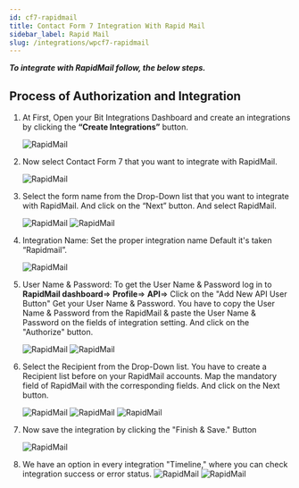 ```yaml
---
id: cf7-rapidmail
title: Contact Form 7 Integration With Rapid Mail
sidebar_label: Rapid Mail
slug: /integrations/wpcf7-rapidmail
---
```



**_To integrate with RapidMail follow, the below steps._**

## Process of Authorization and Integration

1. At First, Open your Bit Integrations Dashboard and create an integrations by clicking the **“Create Integrations”** button.

   <Image src="rapidmail/_create-integration" alt="RapidMail" w="1020" h="350" />

2. Now select Contact Form 7 that you want to integrate with RapidMail.

   <Image
     src="rapidmail/_select-contact-form-7"
     alt="RapidMail"
     w="1020"
     h="350"
   />

3. Select the form name from the Drop-Down list that you want to integrate with RapidMail. And click on the “Next” button. And select RapidMail.

   <Image src="rapidmail/_select-form" alt="RapidMail" w="1020" h="350" />
   <Image src="rapidmail/_select-rapidmail" alt="RapidMail" w="1020" h="350" />

4. Integration Name: Set the proper integration name Default it's taken “Rapidmail”.

   <Image src="rapidmail/_integration-name" alt="RapidMail" w="1020" h="350" />

5. User Name & Password: To get the User Name & Password log in to **RapidMail dashboard**=> **Profile**=> **API**=> Click on the "Add New API User Button" Get your User Name & Password. You have to copy the User Name & Password from the RapidMail & paste the User Name & Password on the fields of integration setting. And click on the "Authorize" button.

   <Image
     src="rapidmail/_rapidmail-api-dashbord"
     alt="RapidMail"
     w="1020"
     h="350"
   />
   <Image src="rapidmail/_authorize" alt="RapidMail" w="1020" h="350" />

6. Select the Recipient from the Drop-Down list. You have to create a Recipient list before on your RapidMail accounts. Map the mandatory field of RapidMail with the corresponding fields. And click on the Next button.

   <Image src="rapidmail/_recipient-list" alt="RapidMail" w="1020" h="350" />
   <Image src="rapidmail/_field-mapping" alt="RapidMail" w="1020" h="350" />
   <Image src="rapidmail/_next" alt="RapidMail" w="1020" h="350" />

7. Now save the integration by clicking the "Finish & Save." Button

   <Image src="rapidmail/_finish-and-save" alt="RapidMail" w="1020" h="350" />

8. We have an option in every integration "Timeline," where you can check integration success or error status.
   <Image
     src="rapidmail/_integrations-dashbord"
     alt="RapidMail"
     w="1020"
     h="350"
   />
   <Image src="rapidmail/_timeline" alt="RapidMail" w="1020" h="350" />
